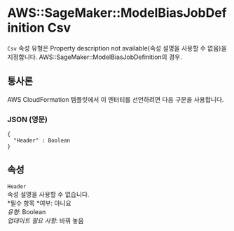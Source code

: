 # AWS::SageMaker::ModelBiasJobDefinition Csv

`Csv` 속성 유형은 Property description not available(속성 설명을 사용할 수 없음)을 지정합니다. AWS::SageMaker::ModelBiasJobDefinition의 경우.

## 통사론

AWS CloudFormation 템플릿에서 이 엔터티를 선언하려면 다음 구문을 사용합니다.

### JSON (영문)

```
{
  "Header" : Boolean
}
```

## 속성

`Header`  
속성 설명을 사용할 수 없습니다.  
*필수 항목 *여부: 아니요  
_유형_: Boolean  
_업데이트 필요 사항_: 바꿔 놓음
